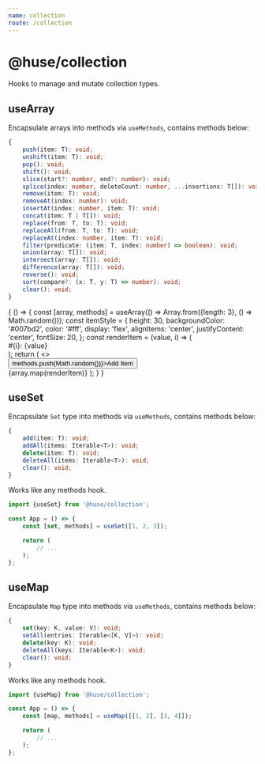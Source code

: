 ```yaml
---
name: collection
route: /collection
---
```



# @huse/collection

Hooks to manage and mutate collection types.

## useArray

Encapsulate arrays into methods via `useMethods`, contains methods below:

```typescript
{
    push(item: T): void;
    unshift(item: T): void;
    pop(): void;
    shift(): void;
    slice(start?: number, end?: number): void;
    splice(index: number, deleteCount: number, ...insertions: T[]): void;
    remove(item: T): void;
    removeAt(index: number): void;
    insertAt(index: number, item: T): void;
    concat(item: T | T[]): void;
    replace(from: T, to: T): void;
    replaceAll(from: T, to: T): void;
    replaceAt(index: number, item: T): void;
    filter(predicate: (item: T, index: number) => boolean): void;
    union(array: T[]): void;
    intersect(array: T[]): void;
    difference(array: T[]): void;
    reverse(): void;
    sort(compare?: (x: T, y: T) => number): void;
    clear(): void;
}
```

<Playground>
    {
        () => {
            const [array, methods] = useArray(() => Array.from({length: 3}, () => Math.random()));
            const itemStyle = {
                height: 30,
                backgroundColor: '#007bd2',
                color: '#fff',
                display: 'flex',
                alignItems: 'center',
                justifyContent: 'center',
                fontSize: 20,
            };
            const renderItem = (value, i) => (
                <div key={i} style={itemStyle}>
                    #{i}: {value}
                </div>
            );
            return (
                <>
                    <div>
                        <Button onClick={() => methods.push(Math.random())}>Add Item</Button>
                    </div>
                    {array.map(renderItem)}
                </>
            );
        }
    }
</Playground>

## useSet

Encapsulate `Set` type into methods via `useMethods`, contains methods below:

```typescript
{
    add(item: T): void;
    addAll(items: Iterable<T>): void;
    delete(item: T): void;
    deleteAll(items: Iterable<T>): void;
    clear(): void;
}
```

Works like any methods hook.

```jsx
import {useSet} from '@huse/collection';

const App = () => {
    const [set, methods] = useSet([1, 2, 3]);

    return (
        // ...
    );
};
```

## useMap

Encapsulate `Map` type into methods via `useMethods`, contains methods below:

```typescript
{
    set(key: K, value: V): void;
    setAll(entries: Iterable<[K, V]>): void;
    delete(key: K): void;
    deleteAll(keys: Iterable<K>): void;
    clear(): void;
}
```

Works like any methods hook.

```jsx
import {useMap} from '@huse/collection';

const App = () => {
    const [map, methods] = useMap([[1, 2], [3, 4]]);

    return (
        // ...
    );
};
```
